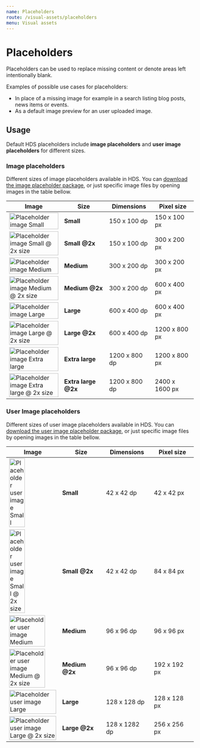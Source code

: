 ```yaml
---
name: Placeholders
route: /visual-assets/placeholders
menu: Visual assets
---
```



# Placeholders

<LargeParagraph>Placeholders can be used to replace missing content or denote areas left intentionally blank.</LargeParagraph>

Examples of possible use cases for placeholders:
- In place of a missing image for example in a search listing blog posts, news items or events.
- As a default image preview for an user uploaded image.

## Usage
Default HDS placeholders include **image placeholders** and **user image placeholders** for different sizes.

### Image placeholders
Different sizes of image placeholders available in HDS. You can [download the image placeholder package](../../static/assets/placeholders/HDS-placeholders-image.zip "Download the image placeholder package zip file"), or just specific image files by opening images in the table bellow.

Image                                                                                                                                                               | Size                  | Dimensions    | Pixel size      |
------------------------------------------------------------------------------------------------------------------------------------------------------------------- | --------------------- | ------------- | --------------- |
<Image src="../../static/assets/placeholders/image/image-s.png" alt="Placeholder image Small" style="width:100%; max-width: 150px;" viewable />                     | **Small**             | 150 x 100 dp  | 150 x 100 px    |
<Image src="../../static/assets/placeholders/image/image-s@2x.png" alt="Placeholder image Small @ 2x size" style="width:100%; max-width: 150px;" viewable />        | **Small @2x**         | 150 x 100 dp  | 300 x 200 px    |
<Image src="../../static/assets/placeholders/image/image-m.png" alt="Placeholder image Medium" style="width:100%; max-width: 150px;" viewable />                    | **Medium**            | 300 x 200 dp  | 300 x 200 px    |
<Image src="../../static/assets/placeholders/image/image-m@2x.png" alt="Placeholder image Medium @ 2x size" style="width:100%; max-width: 150px;" viewable />       | **Medium @2x**        | 300 x 200 dp  | 600 x 400 px    |
<Image src="../../static/assets/placeholders/image/image-l.png" alt="Placeholder image Large" style="width:100%; max-width: 150px;" viewable />                     | **Large**             | 600 x 400 dp  | 600 x 400 px    |
<Image src="../../static/assets/placeholders/image/image-l@2x.png" alt="Placeholder image Large @ 2x size" style="width:100%; max-width: 150px;" viewable />        | **Large @2x**         | 600 x 400 dp  | 1200 x 800 px   |
<Image src="../../static/assets/placeholders/image/image-xl.png" alt="Placeholder image Extra large" style="width:100%; max-width: 150px;" viewable />              | **Extra large**       | 1200 x 800 dp | 1200 x 800 px   |
<Image src="../../static/assets/placeholders/image/image-xl@2x.png" alt="Placeholder image Extra large @ 2x size" style="width:100%; max-width: 150px;" viewable /> | **Extra large @2x**   | 1200 x 800 dp | 2400 x 1600 px  |


### User Image placeholders
Different sizes of user image placeholders available in HDS. You can [download the user image placeholder package](../../static/assets/placeholders/HDS-placeholders-user-image.zip "Download the user image placeholder package zip file"), or just specific image files by opening images in the table bellow.

| Image                                                                                                                                                                       | Size          | Dimensions    | Pixel size    |
| --------------------------------------------------------------------------------------------------------------------------------------------------------------------------- | ------------- | ------------- | ------------- |
| <Image src="../../static/assets/placeholders/user-image/user-image-s.png" alt="Placeholder user image Small" style="width:100%; max-width: 42px;" viewable />               | **Small**     | 42 x 42 dp    | 42 x 42 px    |
| <Image src="../../static/assets/placeholders/user-image/user-image-s@2x.png" alt="Placeholder user image Small @ 2x size" style="width:100%; max-width: 42px;" viewable />  | **Small @2x** | 42 x 42 dp    | 84 x 84 px    |
| <Image src="../../static/assets/placeholders/user-image/user-image-m.png" alt="Placeholder user image Medium" style="width:100%; max-width: 96px;" viewable />              | **Medium**    | 96 x 96 dp    | 96 x 96 px    |
| <Image src="../../static/assets/placeholders/user-image/user-image-m@2x.png" alt="Placeholder user image Medium @ 2x size" style="width:100%; max-width: 96px;" viewable /> | **Medium @2x**| 96 x 96 dp    | 192 x 192 px  |
| <Image src="../../static/assets/placeholders/user-image/user-image-l.png" alt="Placeholder user image Large" style="width:100%; max-width: 128px;" viewable />              | **Large**     | 128 x 128 dp  | 128 x 128 px  |
| <Image src="../../static/assets/placeholders/user-image/user-image-l@2x.png" alt="Placeholder user image Large @ 2x size" style="width:100%; max-width: 128px;" viewable /> | **Large @2x** | 128 x 1282 dp | 256 x 256 px  |